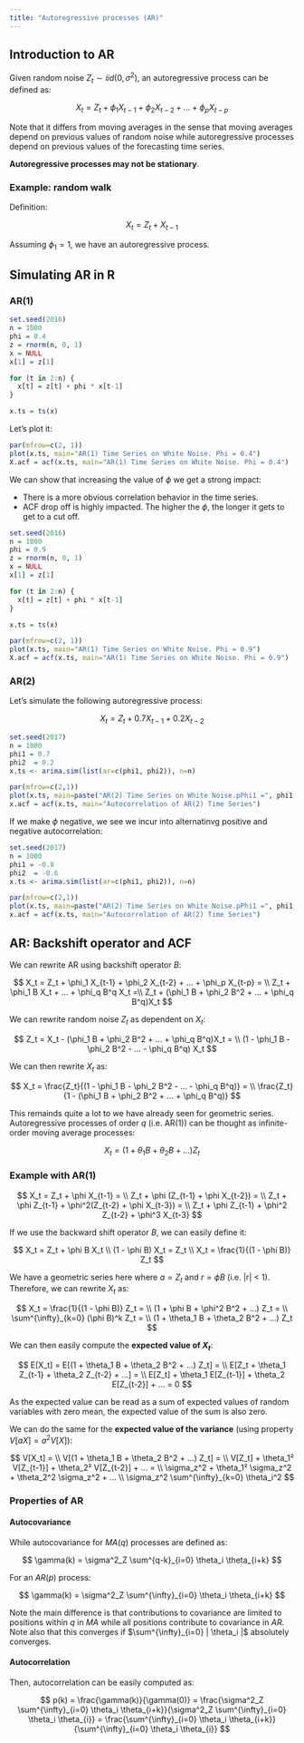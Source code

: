 ```yaml
---
title: "Autoregressive processes (AR)"
---
```


## Introduction to AR

Given random noise $Z_t \sim iid(0, \sigma^2)$, an autoregressive process can be defined as:

$$
X_t = Z_t + \phi_1 X_{t-1} + \phi_2 X_{t-2} + ... + \phi_p X_{t-p}
$$

Note that it differs from moving averages in the sense that moving averages depend on previous values of random
noise while autoregressive processes depend on previous values of the forecasting time series.

**Autoregressive processes may not be stationary**.

### Example: random walk

Definition:

$$X_t = Z_t + X_{t-1}$$

Assuming $\phi_1 = 1$, we have an autoregressive process.

## Simulating AR in R

### AR(1)

```r
set.seed(2016)
n = 1000
phi = 0.4
z = rnorm(n, 0, 1)
x = NULL
x[1] = z[1]

for (t in 2:n) {
  x[t] = z[t] + phi * x[t-1]
}

x.ts = ts(x)
```

Let's plot it:

```r
par(mfrow=c(2, 1))
plot(x.ts, main="AR(1) Time Series on White Noise. Phi = 0.4")
X.acf = acf(x.ts, main="AR(1) Time Series on White Noise. Phi = 0.4")
```

We can show that increasing the value of $\phi$ we get a strong impact:

- There is a more obvious correlation behavior in the time series.
- ACF drop off is highly impacted. The higher the $\phi$, the longer it gets to get to a cut off.

```r
set.seed(2016)
n = 1000
phi = 0.9
z = rnorm(n, 0, 1)
x = NULL
x[1] = z[1]

for (t in 2:n) {
  x[t] = z[t] + phi * x[t-1]
}

x.ts = ts(x)

par(mfrow=c(2, 1))
plot(x.ts, main="AR(1) Time Series on White Noise. Phi = 0.9")
X.acf = acf(x.ts, main="AR(1) Time Series on White Noise. Phi = 0.9")
```


### AR(2)

Let's simulate the following autoregressive process:

$$X_t = Z_t + 0.7 X_{t-1} + 0.2 X_{t-2}$$

```r
set.seed(2017)
n = 1000
phi1 = 0.7
phi2  = 0.2
x.ts <- arima.sim(list(ar=c(phi1, phi2)), n=n)

par(mfrow=c(2,1))
plot(x.ts, main=paste("AR(2) Time Series on White Noise.pPhi1 =", phi1, "phi2 =", phi2))
x.acf = acf(x.ts, main="Autocorrelation of AR(2) Time Series")
```

If we make $\phi$ negative, we see we incur into alternatinvg positive and negative autocorrelation:

```r
set.seed(2017)
n = 1000
phi1 = -0.8
phi2  = -0.6
x.ts <- arima.sim(list(ar=c(phi1, phi2)), n=n)

par(mfrow=c(2,1))
plot(x.ts, main=paste("AR(2) Time Series on White Noise.pPhi1 =", phi1, "phi2 =", phi2))
x.acf = acf(x.ts, main="Autocorrelation of AR(2) Time Series")
```


## AR: Backshift operator and ACF

We can rewrite AR using backshift operator $B$:

$$
X_t = Z_t + \phi_1 X_{t-1} + \phi_2 X_{t-2} + ... + \phi_p X_{t-p} = \\
Z_t + \phi_1 B X_t + ... + \phi_q B^q X_t =\\
Z_t + (\phi_1 B + \phi_2 B^2 + ... + \phi_q B^q)X_t
$$

We can rewrite random noise $Z_t$ as dependent on $X_t$:

$$
Z_t = X_t - (\phi_1 B + \phi_2 B^2 + ... + \phi_q B^q)X_t = \\
(1 - \phi_1 B - \phi_2 B^2 - ... - \phi_q B^q) X_t
$$

We can then rewrite $X_t$ as:

$$
X_t = \frac{Z_t}{(1 - \phi_1 B - \phi_2 B^2 - ... - \phi_q B^q)} = \\
\frac{Z_t}{1 - (\phi_1 B + \phi_2 B^2 + ... + \phi_q B^q)}
$$

This remainds quite a lot to we have already seen for geometric series. Autoregressive processes of order $q$ (i.e. AR(1)) can be thought as infinite-order moving average processes:

$$X_t = (1 + \theta_1 B + \theta_2 B + ...) Z_t$$

### Example with AR(1)

$$
X_t = Z_t + \phi X_{t-1} = \\
Z_t + \phi (Z_{t-1} + \phi X_{t-2}) = \\
Z_t + \phi Z_{t-1} + \phi^2(Z_{t-2} + \phi X_{t-3}) = \\
Z_t + \phi Z_{t-1} + \phi^2 Z_{t-2} + \phi^3 X_{t-3}
$$

If we use the backward shift operator $B$, we can easily define it:

$$
X_t = Z_t + \phi B X_t \\
(1 - \phi B) X_t = Z_t \\
X_t = \frac{1}{(1 - \phi B)} Z_t
$$

We have a geometric series here where $a=Z_t$ and $r=\phi B$ (i.e. |r| < 1). Therefore, we can rewrite $X_t$ as: 

$$
X_t = \frac{1}{(1 - \phi B)} Z_t = \\ 
(1 + \phi B + \phi^2 B^2 + ...) Z_t = \\
\sum^{\infty}_{k=0} (\phi B)^k Z_t = \\
(1 + \theta_1 B + \theta_2 B^2 + ...) Z_t
$$

We can then easily compute the **expected value of $X_t$**:

$$
E[X_t] = E[(1 + \theta_1 B + \theta_2 B^2 + ...) Z_t] = \\
E[Z_t + \theta_1 Z_{t-1} + \theta_2 Z_{t-2} + ...] = \\
E[Z_t] + \theta_1 E[Z_{t-1}] + \theta_2 E[Z_{t-2}] + ... = 0
$$

As the expected value can be read as a sum of expected values of random variables with zero mean, the expected value of the sum is also zero.

We can do the same for the **expected value of the variance** (using property $V[aX] = a^2 V[X]$):

$$
V[X_t] = \\
V[(1 + \theta_1 B + \theta_2 B^2 + ...) Z_t] = \\
V[Z_t] + \theta_1² V[Z_{t-1}] + \theta_2² V[Z_{t-2}] + ... = \\
\sigma_z^2 + \theta_1² \sigma_z^2 + \theta_2^2 \sigma_z^2 + ... \\
\sigma_z^2 \sum^{\infty}_{k=0} \theta_i^2
$$

### Properties of AR

#### Autocovariance

While autocovariance for $MA(q)$ processes are defined as:

$$
\gamma(k) = \sigma^2_Z \sum^{q-k}_{i=0} \theta_i \theta_{i+k}
$$

For an $AR(p)$ process:

$$
\gamma(k) = \sigma^2_Z \sum^{\infty}_{i=0} \theta_i \theta_{i+k}
$$

Note the main difference is that contributions to covariance are limited to positions within $q$ in $MA$ while all positions contribute to covariance in $AR$. Note also that this converges if $\sum^{\infty}_{i=0} | \theta_i |$ absolutely converges.


#### Autocorrelation

Then, autocorrelation can be easily computed as:

$$
p(k) = \frac{\gamma(k)}{\gamma(0)} = \frac{\sigma^2_Z \sum^{\infty}_{i=0} \theta_i \theta_{i+k}}{\sigma^2_Z \sum^{\infty}_{i=0} \theta_i \theta_{i}} = \frac{\sum^{\infty}_{i=0} \theta_i \theta_{i+k}}{\sum^{\infty}_{i=0} \theta_i \theta_{i}}
$$